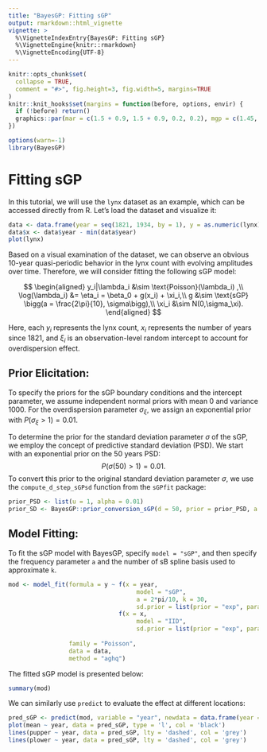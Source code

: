 ```yaml
---
title: "BayesGP: Fitting sGP"
output: rmarkdown::html_vignette
vignette: >
  %\VignetteIndexEntry{BayesGP: Fitting sGP}
  %\VignetteEngine{knitr::rmarkdown}
  %\VignetteEncoding{UTF-8}
---
```


```r
knitr::opts_chunk$set(
  collapse = TRUE,
  comment = "#>", fig.height=3, fig.width=5, margins=TRUE
)
knitr::knit_hooks$set(margins = function(before, options, envir) {
  if (!before) return()
  graphics::par(mar = c(1.5 + 0.9, 1.5 + 0.9, 0.2, 0.2), mgp = c(1.45, 0.45, 0), cex = 1.25, bty='n')
})
```


```r
options(warn=-1)
library(BayesGP)
```

# Fitting sGP

In this tutorial, we will use the `lynx` dataset as an example, which
can be accessed directly from R. Let’s load the dataset and visualize
it:

```r
data <- data.frame(year = seq(1821, 1934, by = 1), y = as.numeric(lynx))
data$x <- data$year - min(data$year)
plot(lynx)
```

Based on a visual examination of the dataset, we can observe an obvious
10-year quasi-periodic behavior in the lynx count with evolving
amplitudes over time. Therefore, we will consider fitting the following
sGP model:

$$
\begin{aligned}
  y_i|\lambda_i &\sim \text{Poisson}(\lambda_i) ,\\
  \log(\lambda_i) &= \eta_i = \beta_0 + g(x_i) + \xi_i,\\
  g &\sim \text{sGP} \bigg(a = \frac{2\pi}{10}, \sigma\bigg),\\
  \xi_i &\sim N(0,\sigma_\xi).
\end{aligned}
$$

Here, each $y_i$ represents the lynx count, $x_i$ represents the number
of years since 1821, and $\xi_i$ is an observation-level random
intercept to account for overdispersion effect.


## Prior Elicitation:

To specify the priors for the sGP boundary conditions and the intercept
parameter, we assume independent normal priors with mean 0 and variance
1000. For the overdispersion parameter $\sigma_\xi$, we assign an
exponential prior with $P(\sigma_\xi > 1) = 0.01$.

To determine the prior for the standard deviation parameter $\sigma$ of
the sGP, we employ the concept of predictive standard deviation (PSD).
We start with an exponential prior on the 50 years PSD:
$$P(\sigma(50)>1) = 0.01.$$ To convert this prior to the original
standard deviation parameter $\sigma$, we use the `compute_d_step_sGPsd`
function from the `sGPfit` package:

```r
prior_PSD <- list(u = 1, alpha = 0.01)
prior_SD <- BayesGP::prior_conversion_sGP(d = 50, prior = prior_PSD, a = 2*pi/10)
```

 
## Model Fitting:

To fit the sGP model with BayesGP, specify `model = "sGP"`, and then specify the frequency parameter `a` and the number of sB spline basis used to approximate `k`.

```r
mod <- model_fit(formula = y ~ f(x = year, 
                                    model = "sGP", 
                                    a = 2*pi/10, k = 30,
                                    sd.prior = list(prior = "exp", param = prior_SD, h = 2)) + 
                               f(x = x, 
                                    model = "IID", 
                                    sd.prior = list(prior = "exp", param = 0.5)),
                   
                 family = "Poisson",
                 data = data,
                 method = "aghq")
```

The fitted sGP model is presented below:

```r
summary(mod)
```

We can similarly use `predict` to evaluate the effect at different locations:

```r
pred_sGP <- predict(mod, variable = "year", newdata = data.frame(year = seq(min(data$year), max(data$year), by = 0.1)))
plot(mean ~ year, data = pred_sGP, type = 'l', col = 'black')
lines(pupper ~ year, data = pred_sGP, lty = 'dashed', col = 'grey')
lines(plower ~ year, data = pred_sGP, lty = 'dashed', col = 'grey')
```




